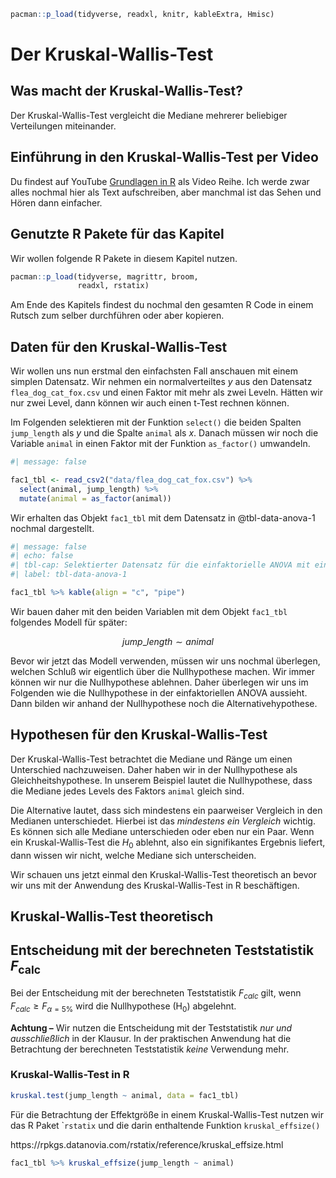 ```r
pacman::p_load(tidyverse, readxl, knitr, kableExtra, Hmisc)
```

# Der Kruskal-Wallis-Test

::: callout-note
## Was macht der Kruskal-Wallis-Test?

Der Kruskal-Wallis-Test vergleicht die Mediane mehrerer beliebiger Verteilungen miteinander.
:::

::: callout-tip
## Einführung in den Kruskal-Wallis-Test per Video

Du findest auf YouTube [Grundlagen in R](https://www.youtube.com/playlist?list=PLe51bCp9JvEFUnFqaJG5aRmON9i1ZbOYC) als Video Reihe. Ich werde zwar alles nochmal hier als Text aufschreiben, aber manchmal ist das Sehen und Hören dann einfacher.
:::

## Genutzte R Pakete für das Kapitel

Wir wollen folgende R Pakete in diesem Kapitel nutzen.

```r
pacman::p_load(tidyverse, magrittr, broom, 
               readxl, rstatix)
```

Am Ende des Kapitels findest du nochmal den gesamten R Code in einem Rutsch zum selber durchführen oder aber kopieren.

## Daten für den Kruskal-Wallis-Test

Wir wollen uns nun erstmal den einfachsten Fall anschauen mit einem simplen Datensatz. Wir nehmen ein normalverteiltes $y$ aus den Datensatz `flea_dog_cat_fox.csv` und einen Faktor mit mehr als zwei Leveln. Hätten wir nur zwei Level, dann können wir auch einen t-Test rechnen können.

Im Folgenden selektieren mit der Funktion `select()` die beiden Spalten `jump_length` als $y$ und die Spalte `animal` als $x$. Danach müssen wir noch die Variable `animal` in einen Faktor mit der Funktion `as_factor()` umwandeln.

```r
#| message: false

fac1_tbl <- read_csv2("data/flea_dog_cat_fox.csv") %>%
  select(animal, jump_length) %>% 
  mutate(animal = as_factor(animal))
```

Wir erhalten das Objekt `fac1_tbl` mit dem Datensatz in @tbl-data-anova-1 nochmal dargestellt.

```r
#| message: false
#| echo: false
#| tbl-cap: Selektierter Datensatz für die einfaktorielle ANOVA mit einer normalverteilten Variable `jump_length` und einem Faktor `animal` mit drei Leveln.
#| label: tbl-data-anova-1

fac1_tbl %>% kable(align = "c", "pipe")
```

Wir bauen daher mit den beiden Variablen mit dem Objekt `fac1_tbl` folgendes Modell für später:

$$
jump\_length \sim animal
$$

Bevor wir jetzt das Modell verwenden, müssen wir uns nochmal überlegen, welchen Schluß wir eigentlich über die Nullhypothese machen. Wir immer können wir nur die Nullhypothese ablehnen. Daher überlegen wir uns im Folgenden wie die Nullhypothese in der einfaktoriellen ANOVA aussieht. Dann bilden wir anhand der Nullhypothese noch die Alternativehypothese.

## Hypothesen für den Kruskal-Wallis-Test

Der Kruskal-Wallis-Test betrachtet die Mediane und Ränge um einen Unterschied nachzuweisen. Daher haben wir in der Nullhypothese als Gleichheitshypothese. In unserem Beispiel lautet die Nullhypothese, dass die Mediane jedes Levels des Faktors `animal` gleich sind.

```{=tex}
\begin{align*}
H_0: &\; \widetilde{y}_{cat} = \widetilde{y}_{dog} = \widetilde{y}_{fox}\\
\end{align*}
```
Die Alternative lautet, dass sich mindestens ein paarweiser Vergleich in den Medianen unterschiedet. Hierbei ist das *mindestens ein Vergleich* wichtig. Es können sich alle Mediane unterschieden oder eben nur ein Paar. Wenn ein Kruskal-Wallis-Test die $H_0$ ablehnt, also ein signifikantes Ergebnis liefert, dann wissen wir nicht, welche Mediane sich unterscheiden.

```{=tex}
\begin{align*}
H_A: &\; \widetilde{y}_{cat} \ne \widetilde{y}_{dog}\\
\phantom{H_A:} &\; \widetilde{y}_{cat} \ne \widetilde{y}_{fox}\\
\phantom{H_A:} &\; \widetilde{y}_{dog} \ne \widetilde{y}_{fox}\\
\phantom{H_A:} &\; \mbox{für mindestens ein Paar}
\end{align*}
```
Wir schauen uns jetzt einmal den Kruskal-Wallis-Test theoretisch an bevor wir uns mit der Anwendung des Kruskal-Wallis-Test in R beschäftigen.

## Kruskal-Wallis-Test theoretisch

::: callout-important
## Entscheidung mit der berechneten Teststatistik $F_{\boldsymbol{calc}}$

Bei der Entscheidung mit der berechneten Teststatistik $F_{calc}$ gilt, wenn $F_{calc} \geq F_{\alpha = 5\%}$ wird die Nullhypothese (H$_0$) abgelehnt.

**Achtung --** Wir nutzen die Entscheidung mit der Teststatistik *nur und ausschließlich* in der Klausur. In der praktischen Anwendung hat die Betrachtung der berechneten Teststatistik *keine* Verwendung mehr.
:::

### Kruskal-Wallis-Test in R

```r
kruskal.test(jump_length ~ animal, data = fac1_tbl) 
```

Für die Betrachtung der Effektgröße in einem Kruskal-Wallis-Test nutzen wir das R Paket \``rstatix` und die darin enthaltende Funktion `kruskal_effsize()`

https://rpkgs.datanovia.com/rstatix/reference/kruskal_effsize.html

```r
fac1_tbl %>% kruskal_effsize(jump_length ~ animal)
```
